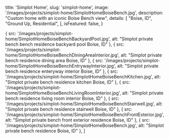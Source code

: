 
  title: 'Simplot Home',
  slug: 'simplot-home',
  image: '/images/projects/simplot-home/SimplotHomeBoiseBench.jpg',
  description: "Custom home with an iconic Boise Bench view",
  details: [
    "Boise, ID",
    "Ground Up, Residential",
  ],
  isFeatured: false,
}

  {
    src: '/images/projects/simplot-home/SimplotHomeBoiseBenchBackyardPool.jpg',
    alt: "Simplot private bench bench residence backyard pool Boise, ID"
  },
  {
    src: '/images/projects/simplot-home/SimplotHomeBoiseBenchDiningAreaInterior.jpg',
    alt: "Simplot private bench residence dining area Boise, ID"
  },
  {
    src: '/images/projects/simplot-home/SimplotHomeBoiseBenchEntrywayInterior.jpg',
    alt: "Simplot private bench residence enteryway interior Boise, ID"
  },
  {
    src: '/images/projects/simplot-home/SimplotHomeBoiseBenchKitchen.jpg',
    alt: "Simplot private bench residence kitchen Boise, ID"
  },
  {
    src: '/images/projects/simplot-home/SimplotHomeBoiseBenchLivingRoomInterior.jpg',
    alt: "Simplot private bench residence living room interior Boise, ID"
  },
  {
    src: '/images/projects/simplot-home/SimplotHomeBoiseBenchStairwell.jpg',
    alt: "Simplot private bench residence stairwell Boise, ID"
  },
  {
    src: '/images/projects/simplot-home/SimplotHomeBoiseBenchFrontExterior.jpg',
    alt: "Simplot private bench front exterior residence Boise, ID"
  },
  {
    src: '/images/projects/simplot-home/SimplotHomeBoiseBench.jpg',
    alt: "Simplot private bench residence Boise, ID"
  },
]


<Slider slides={slides}/>